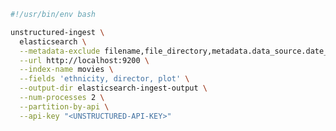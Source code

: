 ```bash Shell
#!/usr/bin/env bash

unstructured-ingest \
  elasticsearch \
  --metadata-exclude filename,file_directory,metadata.data_source.date_processed \
  --url http://localhost:9200 \
  --index-name movies \
  --fields 'ethnicity, director, plot' \
  --output-dir elasticsearch-ingest-output \
  --num-processes 2 \
  --partition-by-api \
  --api-key "<UNSTRUCTURED-API-KEY>"
```
